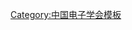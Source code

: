 {{Navbox
| name   = 中国电子学会第十届理事会
| title  = [[中国电子学会]]第十届理事会
| above  = 2018年12月－
| bodyclass = hlist
| group1 = 理事长
| list1  = [[张峰|张　峰]]
| group2 = 副理事长
| list2  = 
* [[王海峰]]
* [[许宁生]]
* [[芮晓武]]
* [[李言荣]]
* [[吴一戎]]
* [[张军 (航空交通工程技术专家)|张　军]]
* [[张建锋]]
* [[陆建华]]
* [[周子学]]
* [[房建成]]
* [[郝跃|郝　跃]]
* [[徐晓兰]]
* [[黄维 (光电子专家)|黄　维]]
* [[龚克|龚　克]]
* [[蒋亚非]]
* [[潘建伟]]
| group3 = 秘书长
| list3  = [[徐晓兰]]（兼）
| group4 = 
| list4  = 
| group5 = 
| list5  = 
| group6 = 
| list6  = 
}}<noinclude>
{{collapsible option}}
[[Category:中国电子学会模板]]
</noinclude>